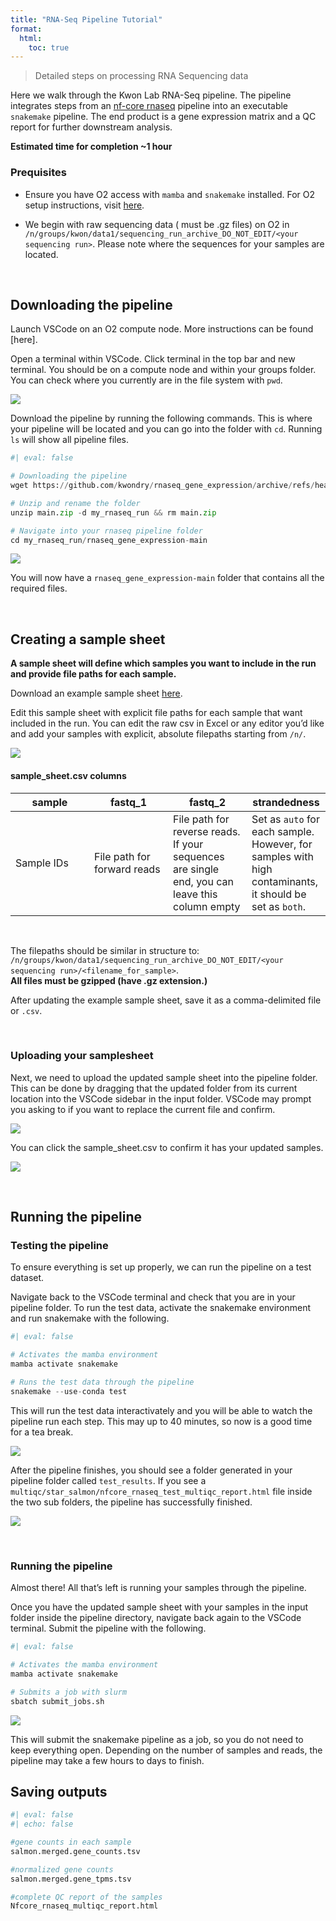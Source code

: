 ```yaml
---
title: "RNA-Seq Pipeline Tutorial"
format:
  html:
    toc: true
---
```



> Detailed steps on processing RNA Sequencing data

Here we walk through the Kwon Lab RNA-Seq pipeline. The pipeline integrates steps from an [nf-core rnaseq](https://nf-co.re/rnaseq){target="_blank"} pipeline into an executable `snakemake` pipeline. The end product is a gene expression matrix and a QC report for further downstream analysis. 

**Estimated time for completion ~1 hour**

### Prequisites

 - Ensure you have O2 access with `mamba` and `snakemake` installed. For O2 setup instructions, visit [here](../../getting-started/installations/index.qmd).

 - We begin with raw sequencing data ( must be .gz files) on O2 in `/n/groups/kwon/data1/sequencing_run_archive_DO_NOT_EDIT/<your sequencing run>`. Please note where the sequences for your samples are located.

\

## Downloading the pipeline

Launch VSCode on an O2 compute node. More instructions can be found [here].


Open a terminal within VSCode. Click terminal in the top bar and new terminal. You should be on a compute node and within your groups folder. You can check where you currently are in the file system with `pwd`.

![](../../images/rnaseq_step1.png)


Download the pipeline by running the following commands. This is where your pipeline will be located and you can go into the folder with `cd`. Running `ls` will show all pipeline files.

```python
#| eval: false

# Downloading the pipeline
wget https://github.com/kwondry/rnaseq_gene_expression/archive/refs/heads/main.zip

# Unzip and rename the folder
unzip main.zip -d my_rnaseq_run && rm main.zip

# Navigate into your rnaseq pipeline folder
cd my_rnaseq_run/rnaseq_gene_expression-main
```

![](../../images/rnaseq_step2.png)

You will now have a `rnaseq_gene_expression-main` folder that contains all the required files. 

\

## Creating a sample sheet

**A sample sheet will define which samples you want to include in the run and provide file paths for each sample.**

Download an example sample sheet [here](https://github.com/kwondry/rnaseq_gene_expression/blob/main/input/sample_sheet.csv "download"){target="_blank"}.


Edit this sample sheet with explicit file paths for each sample that want included in the run. You can edit the raw csv in Excel or any editor you'd like and add your samples with explicit, absolute filepaths starting from `/n/`. 

![](../../images/rnaseq_step3.png)

#### sample_sheet.csv columns

| **sample**  | **fastq_1**  | **fastq_2** | **strandedness** |
|--------|--------|--------|--------|
| Sample IDs  | File path for forward reads   |  File path for reverse reads. If your sequences are single end, you can leave this column empty | Set as `auto` for each sample. However, for samples with high contaminants, it should be set as `both`. |

\

The filepaths should be similar in structure to: \
 `/n/groups/kwon/data1/sequencing_run_archive_DO_NOT_EDIT/<your sequencing run>/<filename_for_sample>`. \
**All files must be gzipped (have .gz extension.)**


After updating the example sample sheet, save it as a comma-delimited file or `.csv`.

\

### Uploading your samplesheet 

Next, we need to upload the updated sample sheet into the pipeline folder. This can be done by dragging that the updated folder from its current location into the VSCode sidebar in the input folder. VSCode may prompt you asking to if you want to replace the current file and confirm.

![](../../images/rnaseq_step4.png)


You can click the sample_sheet.csv to confirm it has your updated samples.

![](../../images/rnaseq_step5.png)

\


## Running the pipeline

### Testing the pipeline

To ensure everything is set up properly, we can run the pipeline on a test dataset. 

Navigate back to the VSCode terminal and check that you are in your pipeline folder. To run the test data, activate the snakemake environment and run snakemake with the following.

```python
#| eval: false

# Activates the mamba environment 
mamba activate snakemake 

# Runs the test data through the pipeline
snakemake --use-conda test
```

This will run the test data interactivately and you will be able to watch the pipeline run each step. This may up to 40 minutes, so now is a good time for a tea break. 

![](../../images/rnaseq_step6.png)

After the pipeline finishes, you should see a folder generated in your pipeline folder called `test_results`. If you see a `multiqc/star_salmon/nfcore_rnaseq_test_multiqc_report.html` file inside the two sub folders, the pipeline has successfully finished.

![](../../images/rnaseq_step7.png)

\

### Running the pipeline

Almost there! All that's left is running your samples through the pipeline.

Once you have the updated sample sheet with your samples in the input folder inside the pipeline directory, navigate back again to the VSCode terminal. Submit the pipeline with the following.

```python
#| eval: false

# Activates the mamba environment 
mamba activate snakemake 

# Submits a job with slurm
sbatch submit_jobs.sh
```

![](../../images/rnaseq_step8.png)

This will submit the snakemake pipeline as a job, so you do not need to keep everything open. Depending on the number of samples and reads, the pipeline may take a few hours to days to finish.


## Saving outputs







```python
#| eval: false
#| echo: false

#gene counts in each sample
salmon.merged.gene_counts.tsv

#normalized gene counts
salmon.merged.gene_tpms.tsv

#complete QC report of the samples
Nfcore_rnaseq_multiqc_report.html
```

